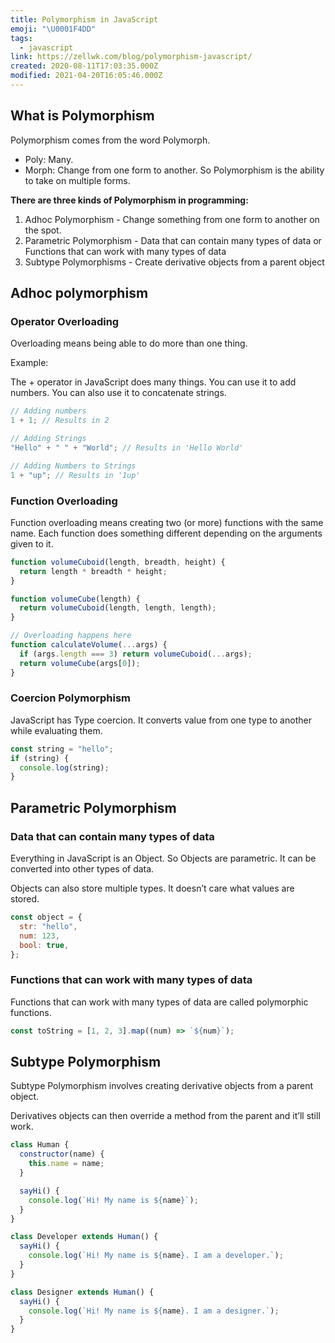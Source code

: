 ```yaml
---
title: Polymorphism in JavaScript
emoji: "\U0001F4DD"
tags:
  - javascript
link: https://zellwk.com/blog/polymorphism-javascript/
created: 2020-08-11T17:03:35.000Z
modified: 2021-04-20T16:05:46.000Z
---
```


## What is Polymorphism

Polymorphism comes from the word Polymorph.

- Poly: Many.
- Morph: Change from one form to another.
  So Polymorphism is the ability to take on multiple forms.

**There are three kinds of Polymorphism in programming:**

1. Adhoc Polymorphism - Change something from one form to another on the spot.
2. Parametric Polymorphism - Data that can contain many types of data or Functions that can work with many types of data
3. Subtype Polymorphisms - Create derivative objects from a parent object

## Adhoc polymorphism

### Operator Overloading

Overloading means being able to do more than one thing.

Example:

The + operator in JavaScript does many things. You can use it to add numbers. You can also use it to concatenate strings.

```js
// Adding numbers
1 + 1; // Results in 2

// Adding Strings
"Hello" + " " + "World"; // Results in 'Hello World'

// Adding Numbers to Strings
1 + "up"; // Results in '1up'
```

### Function Overloading

Function overloading means creating two (or more) functions with the same name. Each function does something different depending on the arguments given to it.

```js
function volumeCuboid(length, breadth, height) {
  return length * breadth * height;
}

function volumeCube(length) {
  return volumeCuboid(length, length, length);
}

// Overloading happens here
function calculateVolume(...args) {
  if (args.length === 3) return volumeCuboid(...args);
  return volumeCube(args[0]);
}
```

### Coercion Polymorphism

JavaScript has Type coercion. It converts value from one type to another while evaluating them.

```js
const string = "hello";
if (string) {
  console.log(string);
}
```

## Parametric Polymorphism

### Data that can contain many types of data

Everything in JavaScript is an Object. So Objects are parametric. It can be converted into other types of data.

Objects can also store multiple types. It doesn’t care what values are stored.

```js
const object = {
  str: "hello",
  num: 123,
  bool: true,
};
```

### Functions that can work with many types of data

Functions that can work with many types of data are called polymorphic functions.

```js
const toString = [1, 2, 3].map((num) => `${num}`);
```

## Subtype Polymorphism

Subtype Polymorphism involves creating derivative objects from a parent object.

Derivatives objects can then override a method from the parent and it’ll still work.

```js
class Human {
  constructor(name) {
    this.name = name;
  }

  sayHi() {
    console.log(`Hi! My name is ${name}`);
  }
}

class Developer extends Human() {
  sayHi() {
    console.log(`Hi! My name is ${name}. I am a developer.`);
  }
}

class Designer extends Human() {
  sayHi() {
    console.log(`Hi! My name is ${name}. I am a designer.`);
  }
}
```
